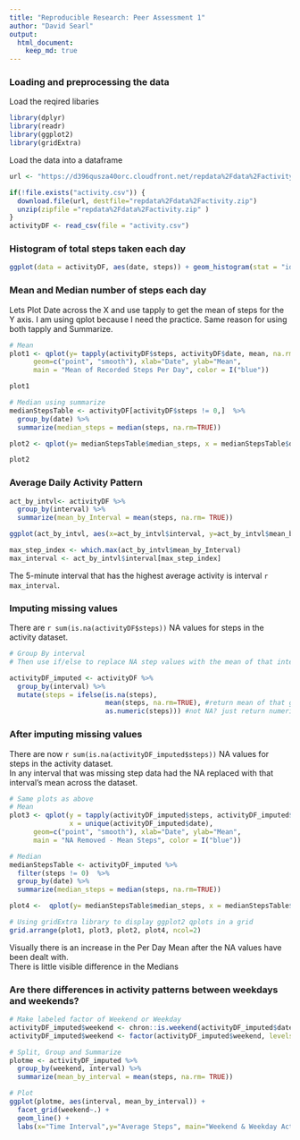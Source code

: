 ```yaml
---
title: "Reproducible Research: Peer Assessment 1"
author: "David Searl"
output: 
  html_document:
    keep_md: true
---
```



### Loading and preprocessing the data
Load the reqired libaries 

```r
library(dplyr)
library(readr)
library(ggplot2)
library(gridExtra)
```

Load the data into a dataframe
```r
url <- "https://d396qusza40orc.cloudfront.net/repdata%2Fdata%2Factivity.zip"

if(!file.exists("activity.csv")) {
  download.file(url, destfile="repdata%2Fdata%2Factivity.zip")
  unzip(zipfile ="repdata%2Fdata%2Factivity.zip" )
}
activityDF <- read_csv(file = "activity.csv")
```

### Histogram of total steps taken each day

```r
ggplot(data = activityDF, aes(date, steps)) + geom_histogram(stat = "identity")

```

### Mean and Median number of steps each day
Lets Plot Date across the X and use tapply to get the mean of steps for the Y axis. 
I am using qplot because I need the practice.  Same reason for using both tapply and Summarize.

```r
# Mean
plot1 <- qplot(y= tapply(activityDF$steps, activityDF$date, mean, na.rm = TRUE), x = unique(activityDF$date),
      geom=c("point", "smooth"), xlab="Date", ylab="Mean", 
      main = "Mean of Recorded Steps Per Day", color = I("blue"))

plot1

# Median using summarize
medianStepsTable <- activityDF[activityDF$steps != 0,]  %>% 
  group_by(date) %>% 
  summarize(median_steps = median(steps, na.rm=TRUE))

plot2 <- qplot(y= medianStepsTable$median_steps, x = medianStepsTable$date, geom=c("point", "smooth"), xlab="Date", ylab="Median", main = "Median of Recorded Steps Per Day", color=I("red"))

plot2
```

### Average Daily Activity Pattern

```r
act_by_intvl<- activityDF %>% 
  group_by(interval) %>% 
  summarize(mean_by_Interval = mean(steps, na.rm= TRUE))

ggplot(act_by_intvl, aes(x=act_by_intvl$interval, y=act_by_intvl$mean_by_Interval)) + geom_line() + labs(x="5-minute Interval", y= "Average Activity in Steps", title ="Average Steps per Daily Interval Chunk")
```

```r
max_step_index <- which.max(act_by_intvl$mean_by_Interval)
max_interval <- act_by_intvl$interval[max_step_index]
```
The 5-minute interval that has the highest average activity is interval `r max_interval`.

### Imputing missing values
There are `r sum(is.na(activityDF$steps))` NA values for steps in the activity dataset.
```r
# Group By interval
# Then use if/else to replace NA step values with the mean of that interval

activityDF_imputed <- activityDF %>% 
  group_by(interval) %>% 
  mutate(steps = ifelse(is.na(steps),
                        mean(steps, na.rm=TRUE), #return mean of that group
                        as.numeric(steps))) #not NA? just return numeric value of steps at that position.
```

### After imputing missing values
There are now `r sum(is.na(activityDF_imputed$steps))` NA values for steps in the activity dataset.  
In any interval that was missing step data had the NA replaced with that interval's mean across the dataset.

```r
# Same plots as above
# Mean
plot3 <- qplot(y = tapply(activityDF_imputed$steps, activityDF_imputed$date, mean, na.rm = TRUE), 
               x = unique(activityDF_imputed$date),
      geom=c("point", "smooth"), xlab="Date", ylab="Mean", 
      main = "NA Removed - Mean Steps", color = I("blue"))

# Median
medianStepsTable <- activityDF_imputed %>% 
  filter(steps != 0)  %>% 
  group_by(date) %>% 
  summarize(median_steps = median(steps, na.rm=TRUE))

plot4 <-  qplot(y= medianStepsTable$median_steps, x = medianStepsTable$date, geom=c("point", "smooth"), xlab="Date", ylab="Median", main = "NA Removed - Median of Steps", color=I("red"))

# Using gridExtra library to display ggplot2 qplots in a grid
grid.arrange(plot1, plot3, plot2, plot4, ncol=2)

```
  
  Visually there is an increase in the Per Day Mean after the NA values have been dealt with.  
There is little visible difference in the Medians

### Are there differences in activity patterns between weekdays and weekends?
```r
# Make labeled factor of Weekend or Weekday
activityDF_imputed$weekend <- chron::is.weekend(activityDF_imputed$date) 
activityDF_imputed$weekend <- factor(activityDF_imputed$weekend, levels = c("TRUE", "FALSE"), labels=c("Weekends","Weekdays"))

# Split, Group and Summarize 
plotme <- activityDF_imputed %>% 
  group_by(weekend, interval) %>% 
  summarize(mean_by_interval = mean(steps, na.rm= TRUE))

# Plot
ggplot(plotme, aes(interval, mean_by_interval)) + 
  facet_grid(weekend~.) + 
  geom_line() + 
  labs(x="Time Interval",y="Average Steps", main="Weekend & Weekday Activity Compared")  
  
  
```